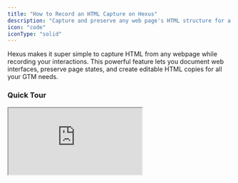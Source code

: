 ```yaml
---
title: "How to Record an HTML Capture on Hexus"
description: "Capture and preserve any web page's HTML structure for a realistic product tour"
icon: "code"
iconType: "solid"
---
```


Hexus makes it super simple to capture HTML from any webpage while recording your interactions. This powerful feature lets you document web interfaces, preserve page states, and create editable HTML copies for all your GTM needs.

### Quick Tour

<div style={{ position:"relative",paddingBottom:"calc(54.06%)",height:0,width:"100%" }}>
<iframe src="https://app.usehexus.com/embed/777d49c1-9135-4a0b-a248-beb33c4b9d04?refid=" style={{ position:"absolute",border:"none",width:"100%",height:"100%" }} loading="lazy" allowFullScreen title="Hexus Flow" />

</div>

### 1. Recording a new HTML Flow

To get started with capturing your web application's HTML structure, first, you'll need to access the Hexus Chrome extension from your browser toolbar.

<img
  src="/images/1.png"
  alt="1 Pn"
  title="1 Pn"
  className="mx-auto"
  style={{ width:"91%" }}
/>

1. Click on the **Hexus extension icon** in your Chrome browser's toolbar
2. Look for and click the **Capture HTML** option from the available recording modes
3. The extension will initialize and prepare to start recording your web page

Once you've selected this option, Hexus is ready to begin capturing both your interactions and the underlying HTML structure of the pages you visit. You'll notice the extension icon changes to a step counter indicating that HTML capture mode is active.

### 2. Navigate Through Your Web Application While Recording

Now comes the fun part - simply use your web application as you normally would! Hexus works quietly in the background, automatically capturing everything you need.

During this recording phase:

- **Navigate naturally** through your application - click buttons, fill forms, or browse different sections
- **Hexus automatically records** each interaction you make with the page
- **The page HTML** is captured alongside your actions, preserving the exact state of each element
- **No manual intervention needed** - just focus on demonstrating the workflow you want to capture

This intelligent recording system ensures that every click, every form field, and every dynamic element on your page is properly documented along with its HTML structure. Whether you're capturing a simple static page or a complex web application with multiple interactive elements, Hexus handles it all seamlessly.

### 3. Stop the Recording When You're Done

After you've navigated through all the pages and elements you want to capture, it's time to stop the recording and save your work.

<img
  src="/images/3.png"
  alt="3 Pn"
  title="3 Pn"
  className="mx-auto"
  style={{ width:"87%" }}
/>

1. Return to the **Hexus Chrome extension** by clicking its icon again
2. Locate and click the **stop button** in the extension interface
3. The recording will automatically save to your Hexus account

The stop button is prominently displayed in the extension window, making it easy to end your recording session whenever you're ready. Don't worry about stopping at the perfect moment - you can always edit your capture later!

### 4. Review and Edit Your Captured HTML

Once you stop the recording, Hexus automatically opens your captured content for immediate review and editing.

<img
  src="/images/4.png"
  alt="4 Pn"
  title="4 Pn"
  className="mx-auto"
  style={{ width:"93%" }}
/>

What happens next:

- A **new browser window** automatically opens with your recording
- You'll see your **captured HTML** displayed exactly as it appeared during recording
- The interface provides **editing tools** to modify and enhance your capture
- All your interactions are preserved and can be **replayed or edited** as needed

### Making the Most of Your HTML Capture

Your captured HTML is now ready for various uses:

1. **Documentation** - Create accurate documentation with real HTML examples for your customers
2. **Personalized Sales Demo** - You edit your HTML captures, replacing text, images and more components for personalized sales demos
3. **Marketing** - Embed on your landing pages to give users a real feel of your product
4. **Training materials** - Build interactive tutorials using actual page structures

### FAQs

<AccordionGroup>
  <Accordion title="Can I use HTML demo on logged in or authenticated pages ?">
    Yes our HTML capture works on all environments, including logged in and sandbox environments
  </Accordion>
  <Accordion title="Can I replace text and images ?">
    Yes you can replace as well as hide text, images and more components on your flow in the edit mode
  </Accordion>
</AccordionGroup>